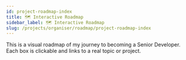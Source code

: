 ```yaml
---
id: project-roadmap-index
title: 🗺️ Interactive Roadmap
sidebar_label: 🗺️ Interactive Roadmap
slug: /projects/organiser/roadmap/project-roadmap-index
---
```



This is a visual roadmap of my journey to becoming a Senior Developer. Each box is clickable and links to a real topic or project.

<RoadmapFlow />
